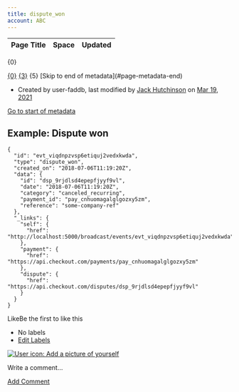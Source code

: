 ```yaml
---
title: dispute_won
account: ABC
---
```


<table class="aui"> <thead> <tr class="header"> <th class="search-result-title">Page Title</th> <th class="search-result-space">Space</th> <th class="search-result-date">Updated</th> </tr> </thead> </table> <p class="search-result-count">{0}</p> <tr class="search-result"> <td class="search-result-title"><a href="{1}" class="content-type-{2}"><span>{0}</span></a></td> <td class="search-result-space"><a class="space" href="/display/{4}/" title="{3}">{3}</a></td> <td class="search-result-date"><span class="date" title="{6}">{5}</span></td> </tr> [Skip to end of metadata](#page-metadata-end)

*   Created by user-faddb, last modified by [Jack Hutchinson](    /display/~jack.hutchinson
    ) on [Mar 19, 2021](/pages/diffpagesbyversion.action?pageId=2785568&selectedPageVersions=1&selectedPageVersions=2 "Show changes")

[Go to start of metadata](#page-metadata-start)

Example: Dispute won
--------------------

    {
      "id": "evt_viqdnpzvsp6etiquj2vedxkwda",
      "type": "dispute_won",
      "created_on": "2018-07-06T11:19:20Z",
      "data": {
        "id": "dsp_9rjdlsd4epepfjyyf9vl",
        "date": "2018-07-06T11:19:20Z",
        "category": "canceled_recurring",
        "payment_id": "pay_cnhuomagalglgozxy5zm",
        "reference": "some-company-ref"
      },
      "_links": {
        "self": {
          "href": "http://localhost:5000/broadcast/events/evt_viqdnpzvsp6etiquj2vedxkwda"
        },
        "payment": {
          "href": "https://api.checkout.com/payments/pay_cnhuomagalglgozxy5zm"
        },
        "dispute": {
          "href": "https://api.checkout.com/disputes/dsp_9rjdlsd4epepfjyyf9vl"
        }
      }
    }

LikeBe the first to like this

*   No labels
*   [Edit Labels](# "Edit Labels (Type 'l')")

[![User icon: Add a picture of yourself](/s/en_GB/7901/abf7b35644d5a5d1d7e4b0969a83e8eb2b569fb5/_/images/icons/profilepics/add_profile_pic.svg)](/users/profile/editmyprofilepicture.action)

Write a comment…

[Add Comment](/display/DOCS/dispute_won?showComments=true&showCommentArea=true#addcomment)